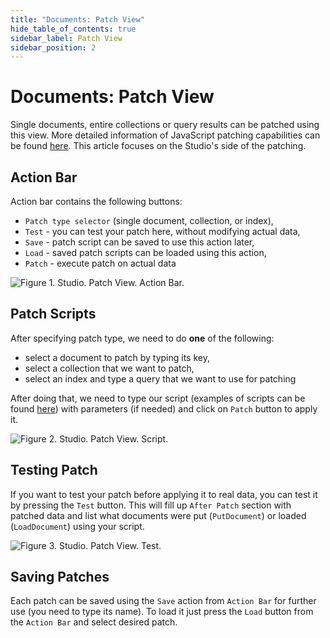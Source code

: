 ```yaml
---
title: "Documents: Patch View"
hide_table_of_contents: true
sidebar_label: Patch View
sidebar_position: 2
---
```



# Documents: Patch View

Single documents, entire collections or query results can be patched using this view. More detailed information of JavaScript patching capabilities can be found [here](../../../client-api/commands/patches/how-to-use-javascript-to-patch-your-documents.mdx). This article focuses on the Studio's side of the patching.

## Action Bar

Action bar contains the following buttons:

- `Patch type selector` (single document, collection, or index),
- `Test` - you can test your patch here, without modifying actual data,
- `Save` - patch script can be saved to use this action later,
- `Load` - saved patch scripts can be loaded using this action,
- `Patch` - execute patch on actual data

![Figure 1. Studio. Patch View. Action Bar.](./assets/patch-view-action-bar.png)  

## Patch Scripts

After specifying patch type, we need to do **one** of the following:

- select a document to patch by typing its key,
- select a collection that we want to patch,
- select an index and type a query that we want to use for patching

After doing that, we need to type our script (examples of scripts can be found [here](../../../client-api/commands/patches/how-to-use-javascript-to-patch-your-documents.mdx)) with parameters (if needed) and click on `Patch` button to apply it.

![Figure 2. Studio. Patch View. Script.](./assets/patch-view-script.png)  

## Testing Patch

If you want to test your patch before applying it to real data, you can test it by pressing the `Test` button. This will fill up `After Patch` section with patched data and list what documents were put (`PutDocument`) or loaded (`LoadDocument`) using your script.

![Figure 3. Studio. Patch View. Test.](./assets/patch-view-test.png)  

## Saving Patches

Each patch can be saved using the `Save` action from `Action Bar` for further use (you need to type its name). To load it just press the `Load` button from the `Action Bar` and select desired patch.

